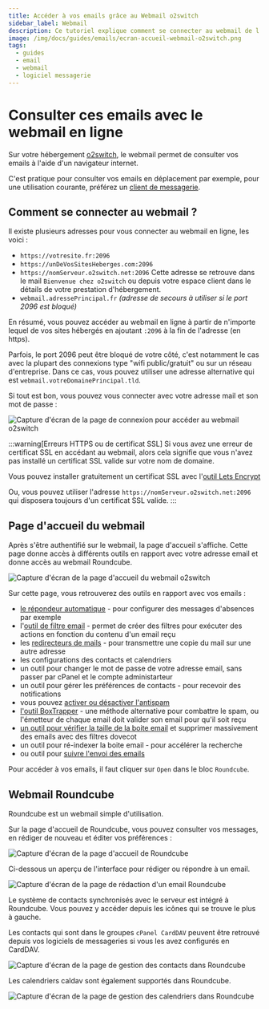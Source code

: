 ```yaml
---
title: Accéder à vos emails grâce au Webmail o2switch
sidebar_label: Webmail
description: Ce tutoriel explique comment se connecter au webmail de l'hébergement o2switch pour consulter et envoyer des emails directement depuis votre navigateur.
image: /img/docs/guides/emails/ecran-accueil-webmail-o2switch.png
tags:
  - guides
  - email
  - webmail
  - logiciel messagerie
---
```


# Consulter ces emails avec le webmail en ligne

Sur votre hébergement [o2switch](https://www.o2switch.fr/notre-histoire/), le webmail permet de consulter vos emails à
l'aide d'un navigateur internet. 

C'est pratique pour consulter vos emails en déplacement par exemple, pour une utilisation courante, préférez un [client
de messagerie](/guides/emails/).

## Comment se connecter au webmail ?

Il existe plusieurs adresses pour vous connecter au webmail en ligne, les voici :
  * `https://votresite.fr:2096`
  * `https://unDeVosSitesHeberges.com:2096`
  * `https://nomServeur.o2switch.net:2096` Cette adresse se retrouve dans le mail `Bienvenue chez o2switch` ou depuis
  votre espace client dans le détails de votre prestation d'hébergement. 
  * `webmail.adressePrincipal.fr` *(adresse de secours à utiliser si le port 2096 est bloqué)*

En résumé, vous pouvez accéder au webmail en ligne à partir de n'importe lequel de vos sites hébergés en ajoutant
`:2096` à la fin de l'adresse (en https).

Parfois, le port 2096 peut être bloqué de votre côté, c'est notamment le cas avec la plupart des connexions type "wifi
public/gratuit" ou sur un réseau d'entreprise. Dans ce cas, vous pouvez utiliser une adresse alternative qui est
`webmail.votreDomainePrincipal.tld`. 

Si tout est bon, vous pouvez vous connecter avec votre adresse mail et son mot de passe :

<Image
    src="/img/docs/guides/emails/connexion-webmail-o2switch.png"
    title="Page de connexion pour le webmail o2switch"
    caption="Formulaire de connexion pour le webmail o2switch"
    alt="Capture d'écran de la page de connexion pour accéder au webmail o2switch"
/>

:::warning[Erreurs HTTPS ou de certificat SSL]
Si vous avez une erreur de certificat SSL en accédant au webmail, alors cela signifie que vous n'avez pas installé 
un certificat SSL valide sur votre nom de domaine.

Vous pouvez installer gratuitement un certificat SSL avec l'[outil Lets
Encrypt](/cpanel/securite/lets-encrypt-ssl-gratuit)

Ou, vous pouvez utiliser l'adresse `https://nomServeur.o2switch.net:2096` qui disposera toujours d'un certificat SSL
valide.
:::

## Page d'accueil du webmail

Après s'être authentifié sur le webmail, la page d'accueil s'affiche. Cette page donne accès à différents outils en 
rapport avec votre adresse email et donne accès au webmail Roundcube.

<Image
    src="/img/docs/guides/emails/ecran-accueil-webmail-o2switch.png"
    title="Page d'accueil du webmail o2switch"
    caption="La page intermédiaire qui s'affiche après l'authentification et qui donne accès à des outils"
    alt="Capture d'écran de la page d'accueil du webmail o2switch"
/>

Sur cette page, vous retrouverez des outils en rapport avec vos emails : 
- [le répondeur automatique](/cpanel/emails/repondeur-automatique) - pour configurer des messages d'absences par exemple 
- l'[outil de filtre email](/cpanel/emails/filtre-email) - permet de créer des filtres pour exécuter des actions en
  fonction du contenu d'un email reçu
- les [redirecteurs de mails](/cpanel/emails/redirecteur-email) - pour transmettre une copie du mail sur une autre
  adresse 
- les configurations des contacts et calendriers 
- un outil pour changer le mot de passe de votre adresse email, sans passer par cPanel et le compte administarteur 
- un outil pour gérer les préférences de contacts - pour recevoir des notifications 
- vous pouvez [activer ou désactiver l'antispam](/cpanel/emails/filtre-antispam)
- [l'outil BoxTrapper](/cpanel/emails/antispam-boxtrapper) - une méthode alternative pour combattre le spam, ou
  l'émetteur de chaque email doit valider son email pour qu'il soit reçu
- [un outil pour vérifier la taille de la boite email](/cpanel/emails/espace-disque-email) et supprimer massivement des
  emails avec des filtres dovecot 
- un outil pour ré-indexer la boite email - pour accélérer la recherche 
- ou outil pour [suivre l'envoi des emails](/cpanel/emails/suivi-remise-log-email)

Pour accéder à vos emails, il faut cliquer sur `Open` dans le bloc `Roundcube`.

## Webmail Roundcube

Roundcube est un webmail simple d'utilisation. 

Sur la  page d'accueil de Roundcube, vous pouvez consulter vos messages, en rédiger de nouveau et éditer vos préférences :

<Image
    src="/img/docs/guides/emails/o2swith-roundcube.png"
    title="Page d'accueil de Roundcube"
    caption="Depuis la page d'accueil de Roubdcube, vous pouvez lire vos emails et y répondre"
    alt="Capture d'écran de la page d'accueil de Roundcube"
/>

Ci-dessous un aperçu de l'interface pour rédiger ou répondre à un email. 

<Image
    src="/img/docs/guides/emails/o2switch-roundcube-repondre.png"
    title="Répondre à un email depuis Roundcube"
    caption="Interface pour rédiger un message dans Roundcube"
    alt="Capture d'écran de la page de rédaction d'un email Roundcube"
/>

Le système de contacts synchronisés avec le serveur est intégré à Roundcube. Vous pouvez y accéder depuis les icônes 
qui se trouve le plus à gauche. 

Les contacts qui sont dans le groupes `cPanel CardDAV` peuvent être retrouvé depuis vos logiciels de messageries si
vous les avez configurés en CardDAV. 

<Image
    src="/img/docs/guides/emails/o2switch-roundcube-contact-carddav.png"
    title="Les contacts cardDav synchronisés avec l'hébergement sont présent dans Roundcube"
    caption="Roundcube supporte les contacts CardDAV de l'hébergement"
    alt="Capture d'écran de la page de gestion des contacts dans Roundcube"
/>

Les calendriers caldav sont également supportés dans Roundcube. 

<Image
    src="/img/docs/guides/emails/o2switch-roundcube-calendrier.png"
    title="Les calendriers CalDAV synchronisés avec l'hébergement sont présent dans Roundcube"
    caption="Roundcube supporte les calendriers CalDAV de l'hébergement"
    alt="Capture d'écran de la page de gestion des calendriers dans Roundcube"
/>